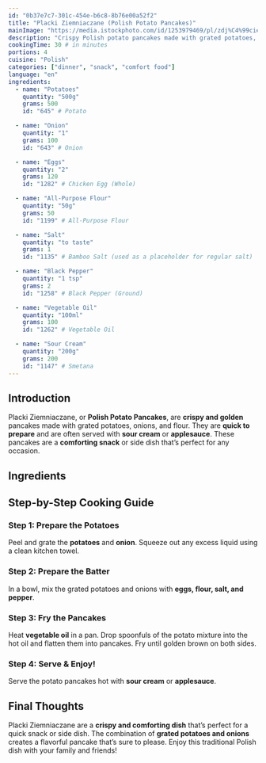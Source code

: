 ```yaml
---
id: "0b37e7c7-301c-454e-b6c8-8b76e00a52f2"
title: "Placki Ziemniaczane (Polish Potato Pancakes)"
mainImage: "https://media.istockphoto.com/id/1253979469/pl/zdj%C4%99cie/placki-ziemniaczane-z-zielon%C4%85-cebul%C4%85-draniki-placki-ziemniaczane-naitonal-danie-bia%C5%82orusi.webp?s=2048x2048&w=is&k=20&c=4qTCjULpCpE4_Rh1o9IIAbMuw_4xMq44xCV7pAioFRQ="
description: "Crispy Polish potato pancakes made with grated potatoes, onions, and flour, served with sour cream or applesauce."
cookingTime: 30 # in minutes
portions: 4
cuisine: "Polish"
categories: ["dinner", "snack", "comfort food"]
language: "en"
ingredients:
  - name: "Potatoes"
    quantity: "500g"
    grams: 500
    id: "645" # Potato

  - name: "Onion"
    quantity: "1"
    grams: 100
    id: "643" # Onion

  - name: "Eggs"
    quantity: "2"
    grams: 120
    id: "1282" # Chicken Egg (Whole)

  - name: "All-Purpose Flour"
    quantity: "50g"
    grams: 50
    id: "1199" # All-Purpose Flour

  - name: "Salt"
    quantity: "to taste"
    grams: 1
    id: "1135" # Bamboo Salt (used as a placeholder for regular salt)

  - name: "Black Pepper"
    quantity: "1 tsp"
    grams: 2
    id: "1258" # Black Pepper (Ground)

  - name: "Vegetable Oil"
    quantity: "100ml"
    grams: 100
    id: "1262" # Vegetable Oil

  - name: "Sour Cream"
    quantity: "200g"
    grams: 200
    id: "1147" # Smetana
---
```



## Introduction

Placki Ziemniaczane, or **Polish Potato Pancakes**, are **crispy and golden** pancakes made with grated potatoes, onions, and flour. They are **quick to prepare** and are often served with **sour cream** or **applesauce**. These pancakes are a **comforting snack** or side dish that’s perfect for any occasion.

## Ingredients

<IngredientsList
  ingredients={frontmatter.ingredients}
  portions={frontmatter.portions}
/>

## Step-by-Step Cooking Guide

### Step 1: Prepare the Potatoes

Peel and grate the **potatoes** and **onion**. Squeeze out any excess liquid using a clean kitchen towel.

<CookingStep action="cutting" />

### Step 2: Prepare the Batter

In a bowl, mix the grated potatoes and onions with **eggs, flour, salt, and pepper**.

<CookingStep action="mixing" />

### Step 3: Fry the Pancakes

Heat **vegetable oil** in a pan. Drop spoonfuls of the potato mixture into the hot oil and flatten them into pancakes. Fry until golden brown on both sides.

<CookingStep action="frying" />

### Step 4: Serve & Enjoy!

Serve the potato pancakes hot with **sour cream** or **applesauce**.

## Final Thoughts

Placki Ziemniaczane are a **crispy and comforting dish** that’s perfect for a quick snack or side dish. The combination of **grated potatoes and onions** creates a flavorful pancake that’s sure to please. Enjoy this traditional Polish dish with your family and friends!

<NutritionFacts ingredients={frontmatter.ingredients} />

